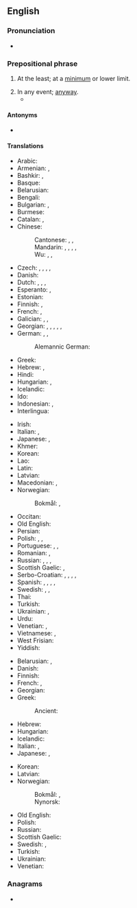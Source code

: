 ==English==

===Pronunciation===
* {{audio|en|en-us-at least.ogg|Audio (US)}}

===Prepositional phrase===
{{en-prep phrase}}

# {{lb|en|focus}} At the least; at a [[minimum]] or lower limit.
#: {{ux|en|I couldn't count them all, but I think there must have been '''at least''' 500 people in attendance.}}
# In any event; [[anyway]].
#* {{quote-av|en|actor={{w|Danny DeVito}}|role=Sid Hudgens|title=[[w:L.A. Confidential (film)|L.A. Confidential]]|writers={{w|Brian Helgeland}} & {{w|Curtis Hanson}}|publisher={{w|Regency Enterprises}}; distributed by {{w|Warner Bros.}}|date=1997 May 14|text=You could even be discovered, become a movie star, or '''at least''' see one.}}

====Antonyms====
* {{l|en|at most}}

====Translations====
{{trans-top|at a lower limit}}
* Arabic: {{t|ar|عَلَى اَلْأَقَلّ}}
* Armenian: {{t+|hy|առնվազն}}, {{t+|hy|գոնե}}
* Bashkir: {{t|ba|кәмендә}}, {{t|ba|иң кәмендә}}
* Basque: {{t-needed|eu}}
* Belarusian: {{t|be|прына́мсі}}
* Bengali: {{t-needed|bn}}
* Bulgarian: {{t+|bg|поне́}}, {{t|bg|най-ма́лко}}
* Burmese: {{t-needed|my}}
* Catalan: {{t+|ca|almenys}}, {{t+|ca|pel cap baix}}
* Chinese:
*: Cantonese: {{t|yue|至少|tr=zi3 siu2}}, {{t|yue|起碼}}, {{t|yue|起码|tr=hei2 maa5}}
*: Mandarin: {{t+|cmn|至少|tr=zhìshǎo}}, {{t|cmn|頂少}}, {{t|cmn|顶少|tr=dǐngshǎo}}, {{t+|cmn|起碼}}, {{t+|cmn|起码|tr=qǐmǎ}}
*: Wu: {{t|wuu|至少|tr=2tsr sau}}, {{t|wuu|起碼}}, {{t|wuu|起码|tr=2qi mo}}
* Czech: {{t+|cs|alespoň}}, {{t+|cs|přinejmenším}}, {{t+|cs|nejméně}}, {{t|cs|při nejmenším}}, {{t+|cs|aspoň}}
* Danish: {{t+|da|mindst}}
* Dutch: {{t+|nl|minstens}}, {{t+|nl|tenminste}}, {{t+|nl|althans}}, {{t|nl|op z'n minst}}
* Esperanto: {{t|eo|minimume}}, {{t+|eo|almenaŭ}}
* Estonian: {{t|et|vähemalt}}
* Finnish: {{t+|fi|ainakin}}, {{t+|fi|vähintään}}
* French: {{t+|fr|au moins}}, {{t+|fr|au minimum}}
* Galician: {{t|gl|polo menos}}, {{t|gl|como mínimo}}, {{t|gl|ao menos}}
* Georgian: {{t|ka|როგორც მინიმუმ}}, {{t|ka|სულ მცირე}}, {{t|ka|მაინც}}, {{t|ka|სხვა თუ არაფერი}}, {{t|ka|სულ ცოტა}}, {{t|ka|მინიმუმ}}
* German: {{t+|de|mindestens}}, {{t+|de|zumindest}}, {{t+|de|wenigstens}}
*: Alemannic German: {{t|gsw|mindeschtes}}
* Greek: {{t+|el|τουλάχιστον}}
* Hebrew: {{t+|he|לפחות|tr=lefaxot|sc=Hebr}}, {{t|he|לכל הפחות|tr=lekhol hapakhot}}
* Hindi: {{t|hi|कम से कम}}
* Hungarian: {{t+|hu|legalább}}, {{t+|hu|minimum}}
* Icelandic: {{t+|is|að minnsta kosti}}
* Ido: {{t+|io|adminime}}
* Indonesian: {{t+|id|minimal}}, {{t+|id|setidaknya}}
* Interlingua: {{t|ia|al minus}}
{{trans-mid}}
* Irish: {{t|ga|ar a laghad}}
* Italian: {{t+|it|almeno}}, {{t+|it|per lo meno}}
* Japanese: {{t|ja|せめて|tr=semete}}, {{t|ja|少なくとも|tr=sukunakutomo}}
* Khmer: {{t-needed|km}}
* Korean: {{t+|ko|적어도}}
* Lao: {{t-needed|lo}}
* Latin: {{t|la|saltem}}
* Latvian: {{t|lv|vismaz}}
* Macedonian: {{t|mk|барем}}, {{t|mk|најмалку}}
* Norwegian:
*: Bokmål: {{t|nb|på minst}}, {{l|nb|minst}}
* Occitan: {{t|oc|almens}}
* Old English: {{t|ang|hūru}}
* Persian: {{t+|fa|اقلا|alt=اقلًا|tr=aqalan}}
* Polish: {{t+|pl|co najmniej}}, {{t+|pl|przynajmniej}}, {{t+|pl|chociaż}}
* Portuguese: {{t+|pt|ao menos}}, {{t|pt|pelo menos}}, {{t+|pt|sequer}}
* Romanian: {{t|ro|cel puțin}}, {{t+|ro|măcar}}
* Russian: {{t|ru|по ме́ньшей ме́ре}}, {{t+|ru|по кра́йней ме́ре}}, {{t+|ru|хотя́ бы}}, {{t+|ru|как ми́нимум}}
* Scottish Gaelic: {{t|gd|co-dhiù}}, {{t|gd|aig a' char as lugha}}
* Serbo-Croatian: {{t+|sh|barem}}, {{t+|sh|bar}}, {{t+|sh|makar}}, {{t+|sh|najmanje}}, {{t|sh|u najmanju ruku}}
* Spanish: {{t|es|al menos}}, {{t|es|por lo menos}}, {{t|es|como mínimo}}, {{t|es|cuando menos}}, {{t+|es|siquiera}}
* Swedish: {{t+|sv|åtminstone}}, {{t+|sv|i alla fall}}, {{t+|sv|i varje fall}}
* Thai: {{t|th|อย่างน้อย}}
* Turkish: {{t|tr|en az}}
* Ukrainian: {{t|uk|щонайме́нше}}, {{t|uk|прина́ймні}}
* Urdu: {{t|ur|کم سے کم|tr=kam se kam}}
* Venetian: {{t+|vec|almancol}}, {{t+|vec|almanco}}
* Vietnamese: {{t+|vi|ít nhất}}, {{t+|vi|tối thiểu}}
* West Frisian: {{t|fy|alteast}}
* Yiddish: {{t|yi|לפּחות|tr=lepokhes}}
{{trans-bottom}}

{{trans-top|anyway}}
* Belarusian: {{t|be|ва ўся́кім вы́падку}}, {{t|be|ва ўся́кім ра́зе}}
* Danish: {{t|da|i det mindste}}
* Finnish: {{t+|fi|sentään}}
* French: {{t+|fr|du moins}}, {{t+|fr|en tout cas}}
* Georgian: {{t|ka|მაინც}}
* Greek:
*: Ancient: {{t|grc|γε}}
* Hebrew: {{t|he|כִּכְלוֹת הַכֹּל|tr=kikhlot hakol}}
* Hungarian: {{t+|hu|legalább}}
* Icelandic: {{t+|is|að minnsta kosti}}
* Italian: {{t+|it|almeno}}, {{t+|it|se non altro}}
* Japanese: {{t+|ja|とにかく|tr=tonikaku}}, {{t|ja|何しろ|tr=なにしろ, nani shiro}}
{{trans-mid}}
* Korean: {{t+|ko|어쨌든}}
* Latvian: {{t|lv|vismaz}}
* Norwegian:
*: Bokmål: {{t|nb|iallefall}}, {{t|nb|i det minste}}
*: Nynorsk: {{t|nn|i det minste}}
* Old English: {{t|ang|hūru}}
* Polish: {{t+|pl|przynajmniej}}
* Russian: {{t+|ru|в любо́м слу́чае}}
* Scottish Gaelic: {{t|gd|co-dhiù}}
* Swedish: {{t+|sv|i varje fall}}, {{t+|sv|hur som helst}}
* Turkish: {{t+|tr|bari}}
* Ukrainian: {{t|uk|у вся́кому ра́зі}}
* Venetian: {{t+|vec|almanco}}
{{trans-bottom}}

===Anagrams===
* {{anagrams|en|a=aaelstt|saltate}}